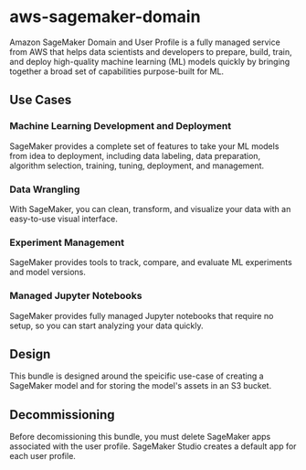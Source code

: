 # aws-sagemaker-domain
Amazon SageMaker Domain and User Profile is a fully managed service from AWS that helps data scientists and developers to prepare, build, train, and deploy high-quality machine learning (ML) models quickly by bringing together a broad set of capabilities purpose-built for ML.

## Use Cases
### Machine Learning Development and Deployment
SageMaker provides a complete set of features to take your ML models from idea to deployment, including data labeling, data preparation, algorithm selection, training, tuning, deployment, and management.

### Data Wrangling
With SageMaker, you can clean, transform, and visualize your data with an easy-to-use visual interface.

### Experiment Management
SageMaker provides tools to track, compare, and evaluate ML experiments and model versions.

### Managed Jupyter Notebooks
SageMaker provides fully managed Jupyter notebooks that require no setup, so you can start analyzing your data quickly.

## Design
This bundle is designed around the speicific use-case of creating a SageMaker model and for storing the model's assets in an S3 bucket.

## Decommissioning
Before decomissioning this bundle, you must delete SageMaker apps associated with the user profile. SageMaker Studio creates a default app for each user profile.
